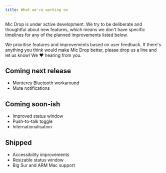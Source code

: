```yaml
---
title: What we're working on
---
```



<Panel>

Mic Drop is under active development. We try to be deliberate and thoughtful about new features, which means we don't have specific timelines for any of the planned improvements listed below.

We prioritise features and improvements based on user feedback. If there's anything you think would make Mic Drop better, please <Link href="mailto:micdrop@octopusthink.com">drop us a line</Link> and let us know! We ❤️ hearing from you.

</Panel>

<Panel gridTablet="1fr 1fr" verticalAlignment="top" className="roadmap">

<div>

## Coming next release

- <NautilusIcon name="square" />
  <Link to="/help">Monterey Bluetooth</Link> workaround
- <NautilusIcon name="square" />
  Mute notifications

## Coming soon-ish

- <NautilusIcon name="square" />
  Improved status window
- <NautilusIcon name="square" />
  Push-to-talk toggle
- <NautilusIcon name="square" />
  Internationalisation

</div>

<div>

## Shipped

- <NautilusIcon name="check-square" color="green" />
  Accessibility improvements
- <NautilusIcon name="check-square" color="green" />
  Resizable status window
- <NautilusIcon name="check-square" color="green" />
  Big Sur and ARM Mac support

</div>

</Panel>
